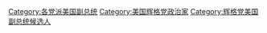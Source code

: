 [[Category:各党派美国副总统|Category:各党派美国副总统]]
[[Category:美国辉格党政治家|Category:美国辉格党政治家]]
[[Category:辉格党美国副总统候选人|Category:辉格党美国副总统候选人]]